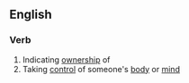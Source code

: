 ==English==
===Verb===
#Indicating [[ownership]] of
#Taking [[control]] of someone's [[body]] or [[mind]]